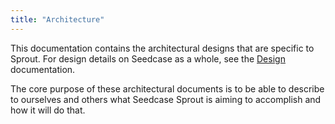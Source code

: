 ```yaml
---
title: "Architecture"
---
```


This documentation contains the architectural designs that are specific
to Sprout. For design details on Seedcase as a whole, see the
[Design](https://design.seedcase-project.org) documentation.

The core purpose of these architectural documents is to be able to
describe to ourselves and others what Seedcase Sprout is aiming to
accomplish and how it will do that.

